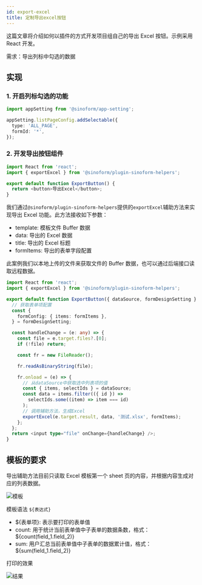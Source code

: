 ```yaml
---
id: export-excel
title: 定制导出excel按钮
---
```


这篇文章将介绍如何以插件的方式开发项目组自己的导出 Excel 按钮。示例采用 React 开发。

需求：导出列标中勾选的数据

## 实现

### 1. 开启列标勾选的功能

```typescript title="src/plugins/export-excel-button/index.ts"
import appSetting from '@sinoform/app-setting';

appSetting.listPageConfig.addSelectable({
  type: 'ALL_PAGE',
  formId: '*',
});
```

### 2. 开发导出按钮组件

```typescript title="src/plugins/export-excel-button/ExportButton.ts"
import React from 'react';
import { exportExcel } from '@sinoform/plugin-sinoform-helpers';

export default function ExportButton() {
  return <button>导出Excel</button>;
}
```

我们通过`@sinoform/plugin-sinoform-helpers`提供的`exportExcel`辅助方法来实现导出 Excel 功能。此方法接收如下参数：

- template: 模板文件 Buffer 数据
- data: 导出的 Excel 数据
- title: 导出的 Excel 标题
- formItems: 导出的表单字段配置

此案例我们以本地上传的文件来获取文件的 Buffer 数据，也可以通过后端接口读取远程数据。

```typescript title="src/plugins/export-excel-button/ExportButton.ts"
import React from 'react';
import { exportExcel } from '@sinoform/plugin-sinoform-helpers';

export default function ExportButton({ dataSource, formDesignSetting }: any) {
  // 获取表单项配置
  const {
    formConfig: { items: formItems },
  } = formDesignSetting;

  const handleChange = (e: any) => {
    const file = e.target.files?.[0];
    if (!file) return;

    const fr = new FileReader();

    fr.readAsBinaryString(file);

    fr.onload = (e) => {
      // 从dataSource中获取选中列表项的值
      const { items, selectIds } = dataSource;
      const data = items.filter(({ id }) =>
        selectIds.some((item) => item === id)
      );
      // 调用辅助方法，生成Excel
      exportExcel(e.target.result, data, '测试.xlsx', formItems);
    };
  };
  return <input type="file" onChange={handleChange} />;
}
```

## 模板的要求

导出辅助方法目前只读取 Excel 模板第一个 sheet 页的内容，并根据内容生成对应的列表数据。

![模板](./assets/export-template.png)

模板语法 `${表达式}`

- ${表单项}: 表示要打印的表单值
- count: 用于统计当前表单值中子表单的数据条数，格式：${count(field_1.field_2)}
- sum: 用户汇总当前表单值中子表单的数据累计值，格式：${sum(field_1.field_2)}

打印的效果

![结果](./assets/export-excel.png)
